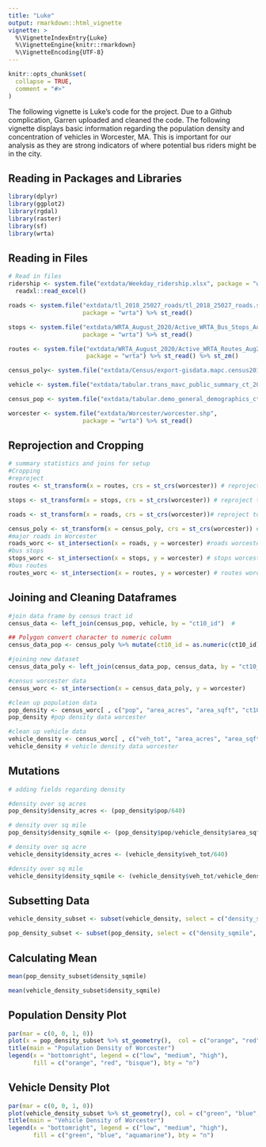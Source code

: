 ```yaml
---
title: "Luke"
output: rmarkdown::html_vignette
vignette: >
  %\VignetteIndexEntry{Luke}
  %\VignetteEngine{knitr::rmarkdown}
  %\VignetteEncoding{UTF-8}
---
```


```r
knitr::opts_chunk$set(
  collapse = TRUE,
  comment = "#>"
)
```

The following vignette is Luke's code for the project. Due to a Github complication,
Garren uploaded and cleaned the code. The following vignette displays basic information
regarding the population density and concentration of vehicles in Worcester, MA. This is important for our analysis as they are strong indicators of where potential bus riders
might be in the city. 

## Reading in Packages and Libraries

```r
library(dplyr)
library(ggplot2)
library(rgdal)
library(raster)
library(sf)
library(wrta)
```

## Reading in Files

```r
# Read in files
ridership <- system.file("extdata/Weekday_ridership.xlsx", package = "wrta") %>% 
  readxl::read_excel() 

roads <- system.file("extdata/tl_2018_25027_roads/tl_2018_25027_roads.shp",
                     package = "wrta") %>% st_read()

stops <- system.file("extdata/WRTA_August_2020/Active_WRTA_Bus_Stops_Aug2020.shp",
                     package = "wrta") %>% st_read()

routes <- system.file("extdata/WRTA_August_2020/Active_WRTA_Routes_Aug2020.shp",
                      package = "wrta") %>% st_read() %>% st_zm()

census_poly<- system.file("extdata/Census/export-gisdata.mapc.census2010_tracts_poly.shp",          package = "wrta") %>% st_read()

vehicle <- system.file("extdata/tabular.trans_mavc_public_summary_ct_2014_q4.csv", package = "wrta") %>% readr::read_csv(.)

census_pop <- system.file("extdata/tabular.demo_general_demographics_ct_2010.csv", package = "wrta") %>% readr::read_csv(.)

worcester <- system.file("extdata/Worcester/worcester.shp",
                     package = "wrta") %>% st_read()
```

## Reprojection and Cropping

```r
# summary statistics and joins for setup
#Cropping
#reproject
routes <- st_transform(x = routes, crs = st_crs(worcester)) # reproject to same CRS

stops <- st_transform(x = stops, crs = st_crs(worcester)) # reproject to same CRS

roads <- st_transform(x = roads, crs = st_crs(worcester))# reproject to same CRS

census_poly <- st_transform(x = census_poly, crs = st_crs(worcester)) # reproject to same CRS
#major roads in Worcester
roads_worc <- st_intersection(x = roads, y = worcester) #roads worcester intersect
#bus stops
stops_worc <- st_intersection(x = stops, y = worcester) # stops worcester intersect
#bus routes
routes_worc <- st_intersection(x = routes, y = worcester) # routes worcester intersect
```

## Joining and Cleaning Dataframes

```r
#join data frame by census tract id
census_data <- left_join(census_pop, vehicle, by = "ct10_id")  #

## Polygon convert character to numeric column
census_data_pop <- census_poly %>% mutate(ct10_id = as.numeric(ct10_id))

#joining new dataset
census_data_poly <- left_join(census_data_pop, census_data, by = "ct10_id") 

#census worcester data 
census_worc <- st_intersection(x = census_data_poly, y = worcester)  

#clean up population data
pop_density <- census_worc[ , c("pop", "area_acres", "area_sqft", "ct10_id", "objectid", "shape")] 
pop_density #pop density data worcester

#clean up vehicle data
vehicle_density <- census_worc[ , c("veh_tot", "area_acres", "area_sqft", "ct10_id", "objectid", "shape")] 
vehicle_density # vehicle density data worcester


```

## Mutations

```r
# adding fields regarding density

#density over sq acres
pop_density$density_acres <- (pop_density$pop/640)

# density over sq mile
pop_density$density_sqmile <- (pop_density$pop/vehicle_density$area_sqft) 

# density over sq acre
vehicle_density$density_acres <- (vehicle_density$veh_tot/640) 

#density over sq mile
vehicle_density$density_sqmile <- (vehicle_density$veh_tot/vehicle_density$area_sqft)
```

## Subsetting Data
```r
vehicle_density_subset <- subset(vehicle_density, select = c("density_sqmile", "geometry"))  

pop_density_subset <- subset(pop_density, select = c("density_sqmile", "geometry"))
```

## Calculating Mean
```r
mean(pop_density_subset$density_sqmile)

mean(vehicle_density_subset$density_sqmile)
```

## Population Density Plot

```r
par(mar = c(0, 0, 1, 0)) 
plot(x = pop_density_subset %>% st_geometry(),  col = c("orange", "red", "bisque"))
title(main = "Population Density of Worcester")
legend(x = "bottomright", legend = c("low", "medium", "high"), 
       fill = c("orange", "red", "bisque"), bty = "n")
```


## Vehicle Density Plot

```r
par(mar = c(0, 0, 1, 0)) 
plot(vehicle_density_subset %>% st_geometry(), col = c("green", "blue", "aquamarine"))
title(main = "Vehicle Density of Worcester")
legend(x = "bottomright", legend = c("low", "medium", "high"), 
       fill = c("green", "blue", "aquamarine"), bty = "n")
```


